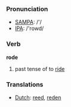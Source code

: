 === Pronunciation ===
*[[w:SAMPA|SAMPA]]: /'/
*[[w:IPA|IPA]]: /'rowd/

=== Verb ===

'''rode'''

# past tense of to [[ride]]

=== Translations ===
*[[Dutch]]: [[reed]], [[reden]]